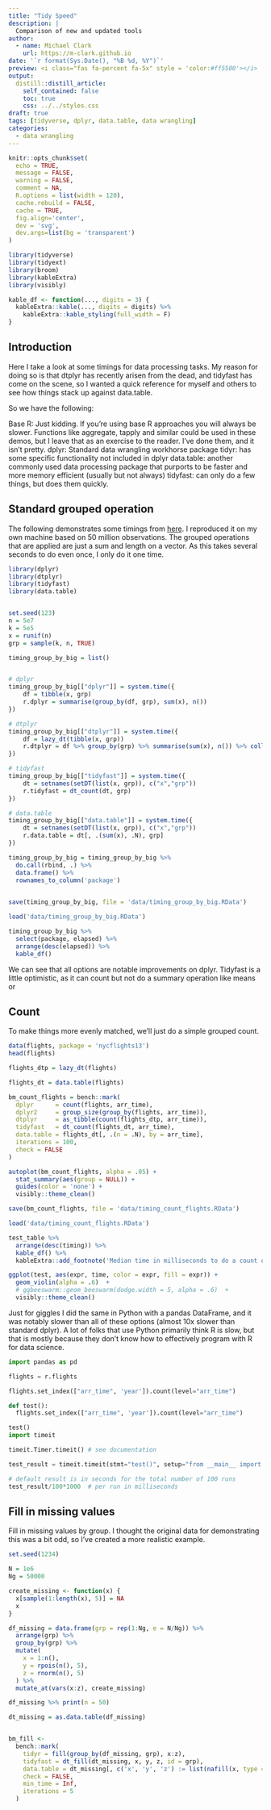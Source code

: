 ```yaml
---
title: "Tidy Speed"
description: |
  Comparison of new and updated tools
author:
  - name: Michael Clark
    url: https://m-clark.github.io
date: '`r format(Sys.Date(), "%B %d, %Y")`'
preview: <i class="fas fa-percent fa-5x" style = 'color:#ff5500'></i>
output:
  distill::distill_article:
    self_contained: false
    toc: true
    css: ../../styles.css
draft: true
tags: [tidyverse, dplyr, data.table, data wrangling]
categories:
  - data wrangling
---
```



```r
knitr::opts_chunk$set(
  echo = TRUE, 
  message = FALSE, 
  warning = FALSE, 
  comment = NA,
  R.options = list(width = 120),
  cache.rebuild = FALSE,
  cache = TRUE, 
  fig.align='center', 
  dev = 'svg', 
  dev.args=list(bg = 'transparent')
)

library(tidyverse)
library(tidyext)
library(broom)
library(kableExtra)
library(visibly)

kable_df <- function(..., digits = 3) {
  kableExtra::kable(..., digits = digits) %>%
    kableExtra::kable_styling(full_width = F)
}
```


## Introduction

Here I take a look at some timings for data processing tasks.  My reason for doing so is that dtplyr has recently arisen from the dead, and tidyfast has come on the scene, so I wanted a quick reference for myself and others to see how things stack up against data.table.

So we have the following:

Base R:  Just kidding. If you're using base R approaches you will always be slower.  Functions like aggregate, tapply and similar could be used in these demos, but I leave that as an exercise to the reader.  I've done them, and it isn't pretty.
dplyr: Standard data wrangling workhorse package
tidyr: has some specific functionality not included in dplyr
data.table: another commonly used data processing package that purports to be faster and more memory efficient (usually but not always)
tidyfast: can only do a few things, but does them quickly.

## Standard grouped operation

The following demonstrates some timings from [here](http://stackoverflow.com/questions/3505701/r-grouping-functions-sapply-vs-lapply-vs-apply-vs-tapply-vs-by-vs-aggrega/34167477#34167477).  I reproduced it on my own machine based on 50 million observations. The grouped operations that are applied are just a sum and length on a vector. As this takes several seconds to do even once, I only do it one time.

```r
library(dplyr)
library(dtplyr)
library(tidyfast)
library(data.table)


set.seed(123)
n = 5e7
k = 5e5
x = runif(n)
grp = sample(k, n, TRUE)

timing_group_by_big = list()


# dplyr
timing_group_by_big[["dplyr"]] = system.time({
    df = tibble(x, grp)
    r.dplyr = summarise(group_by(df, grp), sum(x), n())
})

# dtplyr
timing_group_by_big[["dtplyr"]] = system.time({
    df = lazy_dt(tibble(x, grp))
    r.dtplyr = df %>% group_by(grp) %>% summarise(sum(x), n()) %>% collect()
})

# tidyfast
timing_group_by_big[["tidyfast"]] = system.time({
    dt = setnames(setDT(list(x, grp)), c("x","grp"))
    r.tidyfast = dt_count(dt, grp)
})

# data.table
timing_group_by_big[["data.table"]] = system.time({
    dt = setnames(setDT(list(x, grp)), c("x","grp"))
    r.data.table = dt[, .(sum(x), .N), grp]
})

timing_group_by_big = timing_group_by_big %>% 
  do.call(rbind, .) %>% 
  data.frame() %>% 
  rownames_to_column('package')
  

save(timing_group_by_big, file = 'data/timing_group_by_big.RData')
```


```r
load('data/timing_group_by_big.RData')

timing_group_by_big %>% 
  select(package, elapsed) %>% 
  arrange(desc(elapsed)) %>% 
  kable_df()
```

We can see that all options are notable improvements on dplyr.  Tidyfast is a little optimistic, as it can count but not do a summary operation like means or 

## Count

To make things more evenly matched, we'll just do a simple grouped count.


```r
data(flights, package = 'nycflights13')
head(flights)

flights_dtp = lazy_dt(flights)

flights_dt = data.table(flights)

bm_count_flights = bench::mark(
  dplyr      = count(flights, arr_time),
  dplyr2     = group_size(group_by(flights, arr_time)),
  dtplyr     = as_tibble(count(flights_dtp, arr_time)),
  tidyfast   = dt_count(flights_dt, arr_time),
  data.table = flights_dt[, .(n = .N), by = arr_time],
  iterations = 100,
  check = FALSE
)

autoplot(bm_count_flights, alpha = .05) + 
  stat_summary(aes(group = NULL)) + 
  guides(color = 'none') + 
  visibly::theme_clean()

save(bm_count_flights, file = 'data/timing_count_flights.RData')
```


```r
load('data/timing_count_flights.RData')

test_table %>%
  arrange(desc(timing)) %>%
  kable_df() %>% 
  kableExtra::add_footnote('Median time in milliseconds to do a count of arr_time on nycflights::flights')

ggplot(test, aes(expr, time, color = expr, fill = expr)) +
  geom_violin(alpha = .6)  +
  # ggbeeswarm::geom_beeswarm(dodge.width = 5, alpha = .6)  +
  visibly::theme_clean()
```

Just for giggles I did the same in Python with a <span class="pack">pandas</span> <span class="objclass">DataFrame</span>, and it was notably slower than all of these options (almost 10x slower than standard dplyr).  A lot of folks that use Python primarily think R is slow, but that is mostly because they don't know how to effectively program with R for data science.

```python
import pandas as pd

flights = r.flights

flights.set_index(["arr_time", 'year']).count(level="arr_time")

def test():
  flights.set_index(["arr_time", 'year']).count(level="arr_time")

test()
import timeit

timeit.Timer.timeit() # see documentation

test_result = timeit.timeit(stmt="test()", setup="from __main__ import test", number = 100)

# default result is in seconds for the total number of 100 runs
test_result/100*1000  # per run in milliseconds
```

## Fill in missing values

Fill in missing values by group.  I thought the original data for demonstrating this was a bit odd, so I've created a more realistic example.


```r
set.seed(1234)

N = 1e6
Ng = 50000

create_missing <- function(x) {
  x[sample(1:length(x), 5)] = NA
  x
}

df_missing = data.frame(grp = rep(1:Ng, e = N/Ng)) %>% 
  arrange(grp) %>% 
  group_by(grp) %>% 
  mutate(
    x = 1:n(),
    y = rpois(n(), 5),
    z = rnorm(n(), 5)
  ) %>% 
  mutate_at(vars(x:z), create_missing)

df_missing %>% print(n = 50)

dt_missing = as.data.table(df_missing)


bm_fill <-
  bench::mark(
    tidyr = fill(group_by(df_missing, grp), x:z),
    tidyfast = dt_fill(dt_missing, x, y, z, id = grp),
    data.table = dt_missing[, c('x', 'y', 'z') := list(nafill(x, type = 'locf'), nafill(y, type = 'locf'), nafill(z, type = 'locf')), by = grp],
    check = FALSE,
    min_time = Inf,
    iterations = 5
  )
```

